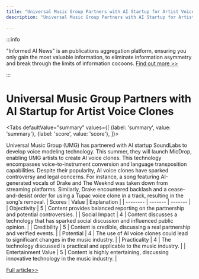 ```yaml
---
title: "Universal Music Group Partners with AI Startup for Artist Voice Clones"
description: "Universal Music Group Partners with AI Startup for Artist Voice Clones"

---
```



:::info

"Informed AI News" is an publications aggregation platform, ensuring you only gain the most valuable information, to eliminate information asymmetry and break through the limits of information cocoons.  [Find out more >>](/)

:::

# Universal Music Group Partners with AI Startup for Artist Voice Clones


<Tabs
	defaultValue="summary"
	values={[
	{label: 'summary', value: 'summary'},
	{label: 'score', value: 'score'},
]}>
<TabItem value="summary">


Universal Music Group (UMG) has partnered with AI startup SoundLabs to develop voice modeling technology. This summer, they will launch MicDrop, enabling UMG artists to create AI voice clones. This technology encompasses voice-to-instrument conversion and language transposition capabilities. Despite their popularity, AI voice clones have sparked controversy and legal concerns. For instance, a song featuring AI-generated vocals of Drake and The Weeknd was taken down from streaming platforms. Similarly, Drake encountered backlash and a cease-and-desist order for using a Tupac voice clone in a track, resulting in the song's removal.
</TabItem>
<TabItem value="score">
	| Scores     | Value   | Explanation |
	| -------- | ------- | ------- |
	| Objectivity  | 5    | Content provides balanced reporting on the partnership and potential controversies.    |
	| Social Impact | 4     | Content discusses a technology that has sparked social discussion and influenced public opinion.    |
	| Credibility    | 5    | Content is credible, discussing a real partnership and verified events.    |
	| Potential    | 4    | The use of AI voice clones could lead to significant changes in the music industry.    |
	| Practicality    | 4    | The technology discussed is practical and applicable to the music industry.    |
	| Entertainment Value    | 5    | Content is highly entertaining, discussing innovative technology in the music industry.    |
</TabItem>
</Tabs>

[Full article>>](https://entertainment.slashdot.org/story/24/06/20/160216/worlds-largest-music-company-is-helping-musicians-make-their-own-ai-voice-clones?utm_source=rss1.0mainlinkanon&utm_medium=feed)
